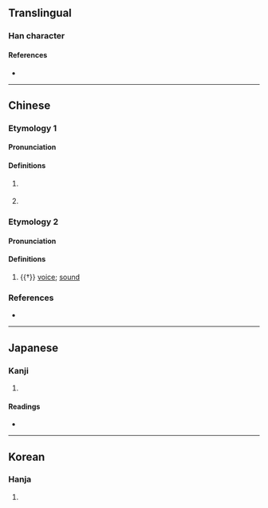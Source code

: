{{character info}}
==Translingual==

===Han character===
{{Han char|rn=30|rad=口|as=12|sn=15|four=|canj=RHDW|ids=⿰口番}}

====References====
* {{Han ref|kx=0208.070|dkj=04287|dj=0431.040|hdz=10685.090|uh=5643|ud=22083}}

----

==Chinese==

===Etymology 1===
{{zh-forms|alt=𡃓,啵}}

====Pronunciation====
{{zh-pron
|m=bo
|c=bo3
|cat=part
}}

====Definitions====
{{zh-hanzi}}

# {{lb|zh|Cantonese}} {{n-g|Final particle used to assert something.}}
# {{lb|zh|Cantonese}} {{n-g|Final particle used to express strong appreciation and/or praise.}}

===Etymology 2===
{{zh-forms}}

====Pronunciation====
{{zh-pron
|m=fān
|cat=n
}}

====Definitions====
{{zh-hanzi}}

# {{†}} [[voice]]; [[sound]]

===References===
* {{R:twedu|C01428}}

----

==Japanese==

===Kanji===
{{ja-kanji|grade=|rs=口12}}

# {{rfdef|ja|sort=口12}}

====Readings====
* {{ja-readings|on=[[はん]] (han), [[ぼん]] (bon)|kun=[[こえ]] (koe)}}

----

==Korean==

===Hanja===
{{ko-hanja|hangeul=건|rv=eon|mr=ŏn}}

# {{rfdef|ko|sort=口12}}